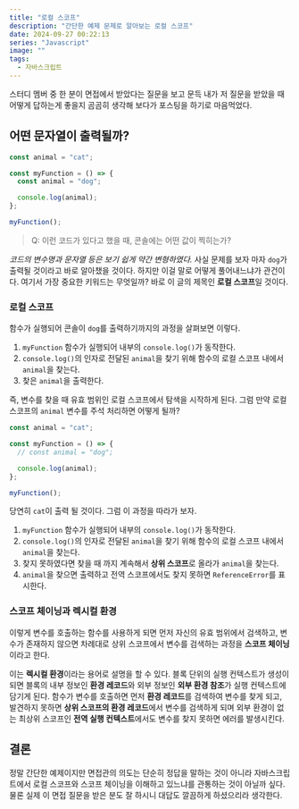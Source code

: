 ```yaml
---
title: "로컬 스코프"
description: "간단한 예제 문제로 알아보는 로컬 스코프"
date: 2024-09-27 00:22:13
series: "Javascript"
image: ""
tags:
  - 자바스크립트
---
```


스터디 멤버 중 한 분이 면접에서 받았다는 질문을 보고 문득 내가 저 질문을 받았을 때 어떻게 답하는게 좋을지 곰곰히 생각해 보다가 포스팅을 하기로 마음먹었다.

## 어떤 문자열이 출력될까?

```js
const animal = "cat";

const myFunction = () => {
  const animal = "dog";

  console.log(animal);
};

myFunction();
```

> Q: 이런 코드가 있다고 했을 때, 콘솔에는 어떤 값이 찍히는가?

_코드의 변수명과 문자열 등은 보기 쉽게 약간 변형하였다._
사실 문제를 보자 마자 `dog`가 출력될 것이라고 바로 알아챘을 것이다. 하지만 이걸 말로 어떻게 풀어내느냐가 관건이다. 여기서 가장 중요한 키워드는 무엇일까? 바로 이 글의 제목인 **로컬 스코프**일 것이다.

### 로컬 스코프

함수가 실행되어 콘솔이 `dog`를 출력하기까지의 과정을 살펴보면 이렇다.

1. `myFunction` 함수가 실행되어 내부의 `console.log()`가 동작한다.
2. `console.log()`의 인자로 전달된 `animal`을 찾기 위해 함수의 로컬 스코프 내에서 `animal`을 찾는다.
3. 찾은 `animal`을 출력한다.

즉, 변수를 찾을 때 유효 범위인 로컬 스코프에서 탐색을 시작하게 된다. 그럼 만약 로컬 스코프의 `animal` 변수를 주석 처리하면 어떻게 될까?

```js
const animal = "cat";

const myFunction = () => {
  // const animal = "dog";

  console.log(animal);
};

myFunction();
```

당연히 `cat`이 출력 될 것이다. 그럼 이 과정을 따라가 보자.

1. `myFunction` 함수가 실행되어 내부의 `console.log()`가 동작한다.
2. `console.log()`의 인자로 전달된 `animal`을 찾기 위해 함수의 로컬 스코프 내에서 `animal`을 찾는다.
3. 찾지 못하였다면 찾을 때 까지 계속해서 **상위 스코프**로 올라가 `animal`을 찾는다.
4. `animal`을 찾으면 출력하고 전역 스코프에서도 찾지 못하면 `ReferenceError`를 표시한다.

### 스코프 체이닝과 렉시컬 환경

이렇게 변수를 호출하는 함수를 사용하게 되면 먼저 자신의 유효 범위에서 검색하고, 변수가 존재하지 않으면 차례대로 상위 스코프에서 변수를 검색하는 과정을 **스코프 체이닝** 이라고 한다.

이는 **렉시컬 환경**이라는 용어로 설명을 할 수 있다.
블록 단위의 실행 컨텍스트가 생성이 되면 블록의 내부 정보인 **환경 레코드**와 외부 정보인 **외부 환경 참조**가 실행 컨텍스트에 담기게 된다.
함수가 변수를 호출하면 먼저 **환경 레코드**를 검색하여 변수를 찾게 되고, 발견하지 못하면 **상위 스코프의 환경 레코드**에서 변수를 검색하게 되며 외부 환경이 없는 최상위 스코프인 **전역 실행 컨텍스트**에서도 변수를 찾지 못하면 에러를 발생시킨다.

## 결론

정말 간단한 예제이지만 면접관의 의도는 단순히 정답을 말하는 것이 아니라 자바스크립트에서 로컬 스코프와 스코프 체이닝을 이해하고 있느냐를 관통하는 것이 아닐까 싶다. 물론 실제 이 면접 질문을 받은 분도 잘 하시니 대답도 깔끔하게 하셨으리라 생각한다.
